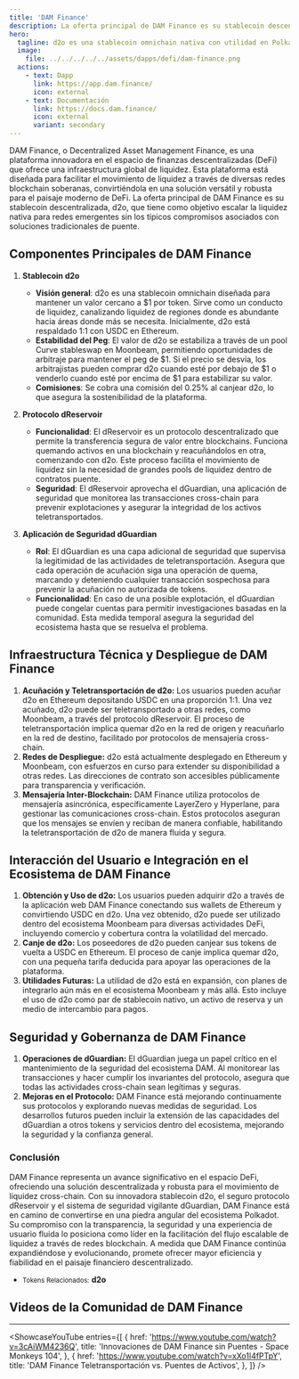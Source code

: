 ```yaml
---
title: 'DAM Finance'
description: La oferta principal de DAM Finance es su stablecoin descentralizada, d2o, que tiene como objetivo escalar la liquidez nativa para redes emergentes.
hero:
  tagline: d2o es una stablecoin omnichain nativa con utilidad en Polkadot
  image: 
    file: ../../../../../assets/dapps/defi/dam-finance.png
  actions:
    - text: Dapp
      link: https://app.dam.finance/
      icon: external
    - text: Documentación
      link: https://docs.dam.finance/
      icon: external
      variant: secondary
---
```



DAM Finance, o Decentralized Asset Management Finance, es una plataforma innovadora en el espacio de finanzas descentralizadas (DeFi) que ofrece una infraestructura global de liquidez. Esta plataforma está diseñada para facilitar el movimiento de liquidez a través de diversas redes blockchain soberanas, convirtiéndola en una solución versátil y robusta para el paisaje moderno de DeFi. La oferta principal de DAM Finance es su stablecoin descentralizada, d2o, que tiene como objetivo escalar la liquidez nativa para redes emergentes sin los típicos compromisos asociados con soluciones tradicionales de puente.

## Componentes Principales de DAM Finance
1. **Stablecoin d2o**
    - **Visión general**: d2o es una stablecoin omnichain diseñada para mantener un valor cercano a $1 por token. Sirve como un conducto de liquidez, canalizando liquidez de regiones donde es abundante hacia áreas donde más se necesita. Inicialmente, d2o está respaldado 1:1 con USDC en Ethereum.
    - **Estabilidad del Peg**: El valor de d2o se estabiliza a través de un pool Curve stableswap en Moonbeam, permitiendo oportunidades de arbitraje para mantener el peg de $1. Si el precio se desvía, los arbitrajistas pueden comprar d2o cuando esté por debajo de $1 o venderlo cuando esté por encima de $1 para estabilizar su valor.
    - **Comisiones**: Se cobra una comisión del 0.25% al canjear d2o, lo que asegura la sostenibilidad de la plataforma.

2. **Protocolo dReservoir**
    - **Funcionalidad**: El dReservoir es un protocolo descentralizado que permite la transferencia segura de valor entre blockchains. Funciona quemando activos en una blockchain y reacuñándolos en otra, comenzando con d2o. Este proceso facilita el movimiento de liquidez sin la necesidad de grandes pools de liquidez dentro de contratos puente.
    - **Seguridad**: El dReservoir aprovecha el dGuardian, una aplicación de seguridad que monitorea las transacciones cross-chain para prevenir explotaciones y asegurar la integridad de los activos teletransportados.

3. **Aplicación de Seguridad dGuardian**
    - **Rol**: El dGuardian es una capa adicional de seguridad que supervisa la legitimidad de las actividades de teletransportación. Asegura que cada operación de acuñación siga una operación de quema, marcando y deteniendo cualquier transacción sospechosa para prevenir la acuñación no autorizada de tokens.
    - **Funcionalidad**: En caso de una posible explotación, el dGuardian puede congelar cuentas para permitir investigaciones basadas en la comunidad. Esta medida temporal asegura la seguridad del ecosistema hasta que se resuelva el problema.

## Infraestructura Técnica y Despliegue de DAM Finance
1. **Acuñación y Teletransportación de d2o:** Los usuarios pueden acuñar d2o en Ethereum depositando USDC en una proporción 1:1. Una vez acuñado, d2o puede ser teletransportado a otras redes, como Moonbeam, a través del protocolo dReservoir. El proceso de teletransportación implica quemar d2o en la red de origen y reacuñarlo en la red de destino, facilitado por protocolos de mensajería cross-chain.
2. **Redes de Despliegue:** d2o está actualmente desplegado en Ethereum y Moonbeam, con esfuerzos en curso para extender su disponibilidad a otras redes. Las direcciones de contrato son accesibles públicamente para transparencia y verificación.
3. **Mensajería Inter-Blockchain:** DAM Finance utiliza protocolos de mensajería asincrónica, específicamente LayerZero y Hyperlane, para gestionar las comunicaciones cross-chain. Estos protocolos aseguran que los mensajes se envíen y reciban de manera confiable, habilitando la teletransportación de d2o de manera fluida y segura.

## Interacción del Usuario e Integración en el Ecosistema de DAM Finance
1. **Obtención y Uso de d2o:** Los usuarios pueden adquirir d2o a través de la aplicación web DAM Finance conectando sus wallets de Ethereum y convirtiendo USDC en d2o. Una vez obtenido, d2o puede ser utilizado dentro del ecosistema Moonbeam para diversas actividades DeFi, incluyendo comercio y cobertura contra la volatilidad del mercado.
2. **Canje de d2o:** Los poseedores de d2o pueden canjear sus tokens de vuelta a USDC en Ethereum. El proceso de canje implica quemar d2o, con una pequeña tarifa deducida para apoyar las operaciones de la plataforma.
3. **Utilidades Futuras:** La utilidad de d2o está en expansión, con planes de integrarlo aún más en el ecosistema Moonbeam y más allá. Esto incluye el uso de d2o como par de stablecoin nativo, un activo de reserva y un medio de intercambio para pagos.

## Seguridad y Gobernanza de DAM Finance
1. **Operaciones de dGuardian:** El dGuardian juega un papel crítico en el mantenimiento de la seguridad del ecosistema DAM. Al monitorear las transacciones y hacer cumplir los invariantes del protocolo, asegura que todas las actividades cross-chain sean legítimas y seguras.
2. **Mejoras en el Protocolo:** DAM Finance está mejorando continuamente sus protocolos y explorando nuevas medidas de seguridad. Los desarrollos futuros pueden incluir la extensión de las capacidades del dGuardian a otros tokens y servicios dentro del ecosistema, mejorando la seguridad y la confianza general.

### **Conclusión**
DAM Finance representa un avance significativo en el espacio DeFi, ofreciendo una solución descentralizada y robusta para el movimiento de liquidez cross-chain. Con su innovadora stablecoin d2o, el seguro protocolo dReservoir y el sistema de seguridad vigilante dGuardian, DAM Finance está en camino de convertirse en una piedra angular del ecosistema Polkadot. Su compromiso con la transparencia, la seguridad y una experiencia de usuario fluida lo posiciona como líder en la facilitación del flujo escalable de liquidez a través de redes blockchain. A medida que DAM Finance continúa expandiéndose y evolucionando, promete ofrecer mayor eficiencia y fiabilidad en el paisaje financiero descentralizado.

- <small>Tokens Relacionados:</small> **d2o**

## Videos de la Comunidad de DAM Finance
------------
<ShowcaseYouTube
  entries={[
    {
      href: 'https://www.youtube.com/watch?v=3cAiWM4236Q',
      title: 'Innovaciones de DAM Finance sin Puentes - Space Monkeys 104',
    },
        {
        href: 'https://www.youtube.com/watch?v=xXo1l4fPTpY',
      title: 'DAM Finance Teletransportación vs. Puentes de Activos',
    },
  ]} />
